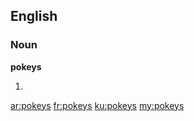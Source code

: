 ==English==

===Noun===
'''pokeys'''

# {{plural of|[[pokey]]}}

[[ar:pokeys]]
[[fr:pokeys]]
[[ku:pokeys]]
[[my:pokeys]]